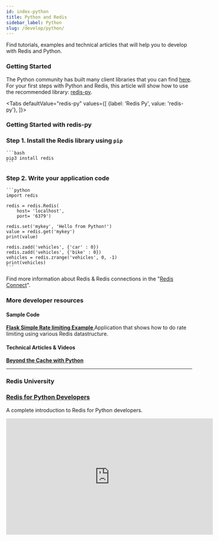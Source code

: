 ```yaml
---
id: index-python
title: Python and Redis
sidebar_label: Python
slug: /develop/python/
---
```



Find tutorials, examples and technical articles that will help you to develop with Redis and Python.

### Getting Started

The Python community has built many client libraries that you can find [here](https://redis.io/clients#python).
For your first steps with Python and Redis, this article will show how to use the recommended library: [redis-py](https://github.com/andymccurdy/redis-py).



<Tabs
  defaultValue="redis-py"
  values={[
    {label: 'Redis Py', value: 'redis-py'},
  ]}>
  <TabItem value="redis-py">

### Getting Started with redis-py

### Step 1. Install the Redis library using `pip`

    ```bash
    pip3 install redis
    ```


### Step 2. Write your application code

    ```python
    import redis

    redis = redis.Redis(
        host= 'localhost',
        port= '6379')

    redis.set('mykey', 'Hello from Python!')
    value = redis.get('mykey') 
    print(value)

    redis.zadd('vehicles', {'car' : 0})
    redis.zadd('vehicles', {'bike' : 0})
    vehicles = redis.zrange('vehicles', 0, -1)
    print(vehicles)
    ```

Find more information about Redis & Redis connections in the "[Redis Connect](https://github.com/redis-developer/redis-connect/tree/master/python/redispy)".

  </TabItem>
</Tabs>
  


### More developer resources

<div class="row">

<div class="col">

#### Sample Code

**[Flask Simple Rate limiting Example   ](https://github.com/redis-developer/basic-caching-demo-nodejs)**
Application that shows how to do rate limiting using various Redis datastructure.



</div>

<div class="col">

#### Technical Articles & Videos

**[Beyond the Cache with Python](https://redislabs.com/blog/beyond-the-cache-with-python/)**


</div>
</div>

  ---

### Redis University

### [Redis for Python Developers](https://university.redislabs.com/courses/ru102py/)

A complete introduction to Redis for Python developers.


<div class="text--center">
<iframe width="560" height="315" src="https://www.youtube.com/embed/BxRJRNt7Qwc" frameborder="0" allow="accelerometer; autoplay; clipboard-write; encrypted-media; gyroscope; picture-in-picture" allowfullscreen></iframe>
</div>

